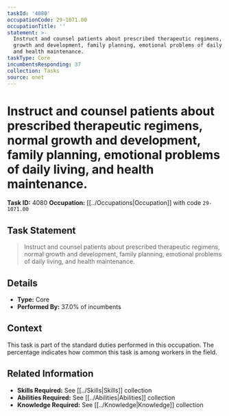 ```yaml
---
taskId: '4080'
occupationCode: 29-1071.00
occupationTitle: ''
statement: >-
  Instruct and counsel patients about prescribed therapeutic regimens, normal
  growth and development, family planning, emotional problems of daily living,
  and health maintenance.
taskType: Core
incumbentsResponding: 37
collection: Tasks
source: onet
---
```

# Instruct and counsel patients about prescribed therapeutic regimens, normal growth and development, family planning, emotional problems of daily living, and health maintenance.

**Task ID:** 4080
**Occupation:** [[../Occupations|Occupation]] with code `29-1071.00`

## Task Statement

> Instruct and counsel patients about prescribed therapeutic regimens, normal growth and development, family planning, emotional problems of daily living, and health maintenance.

## Details

- **Type:** Core
- **Performed By:** 37.0% of incumbents

## Context

This task is part of the standard duties performed in this occupation. The percentage indicates how common this task is among workers in the field.

## Related Information

- **Skills Required:** See [[../Skills|Skills]] collection
- **Abilities Required:** See [[../Abilities|Abilities]] collection
- **Knowledge Required:** See [[../Knowledge|Knowledge]] collection
